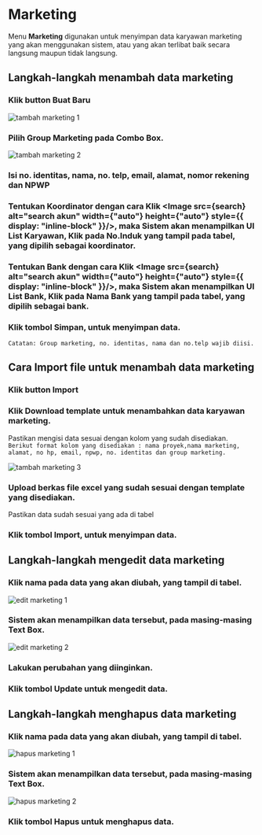 
# Marketing

Menu **Marketing** digunakan untuk menyimpan data karyawan marketing yang akan
menggunakan sistem, atau yang akan terlibat baik secara langsung maupun tidak
langsung.

## Langkah-langkah menambah data marketing

<Steps>

### Klik button **Buat Baru**

![tambah marketing 1](@/public/image/web/data-master/personil/marketing/data_marketing1.png)

### Pilih Group Marketing pada Combo Box.

![tambah marketing 2](@/public/image/web/data-master/personil/marketing/data_marketing3.png)

### Isi no. identitas, nama, no. telp, email, alamat, nomor rekening dan NPWP

### Tentukan Koordinator dengan cara Klik <Image src={search} alt="search akun" width={"auto"} height={"auto"} style={{ display: "inline-block" }}/>, maka Sistem akan menampilkan UI List Karyawan, Klik pada **No.Induk** yang tampil pada tabel, yang dipilih sebagai koordinator.

### Tentukan Bank dengan cara Klik <Image src={search} alt="search akun" width={"auto"} height={"auto"} style={{ display: "inline-block" }}/>, maka Sistem akan menampilkan UI List Bank, Klik pada **Nama Bank** yang tampil pada tabel, yang dipilih sebagai bank.

### Klik tombol **Simpan**, untuk menyimpan data.

`Catatan: Group marketing, no. identitas, nama dan no.telp wajib diisi.`

</Steps>

## Cara Import file untuk menambah data marketing

<Steps>

### Klik button **Import**

### Klik Download template untuk menambahkan data karyawan marketing.

Pastikan mengisi data sesuai dengan kolom yang sudah disediakan.<br/>
`Berikut format kolom yang disediakan : nama proyek,nama marketing, alamat, no hp, email, npwp, no. identitas dan group marketing.`

![tambah marketing 3](@/public/image/web/data-master/personil/marketing/data_marketing4.png)

### Upload berkas file excel yang sudah sesuai dengan template yang disediakan.

Pastikan data sudah sesuai yang ada di tabel

### Klik tombol **Import**, untuk menyimpan data.

</Steps>

## Langkah-langkah mengedit data marketing

<Steps>

### Klik nama pada data yang akan diubah, yang tampil di tabel.

![edit marketing 1](@/public/image/web/data-master/personil/marketing/data_marketing5.png)

### Sistem akan menampilkan data tersebut, pada masing-masing Text Box.

![edit marketing 2](@/public/image/web/data-master/personil/marketing/data_marketing6.png)

### Lakukan perubahan yang diinginkan.

### Klik tombol **Update** untuk mengedit data.

</Steps>

## Langkah-langkah menghapus data marketing

<Steps>

### Klik nama pada data yang akan diubah, yang tampil di tabel.

![hapus marketing 1](@/public/image/web/data-master/personil/marketing/data_marketing5.png)

### Sistem akan menampilkan data tersebut, pada masing-masing Text Box.

![hapus marketing 2](@/public/image/web/data-master/personil/marketing/data_marketing7.png)

### Klik tombol **Hapus** untuk menghapus data.

</Steps>
